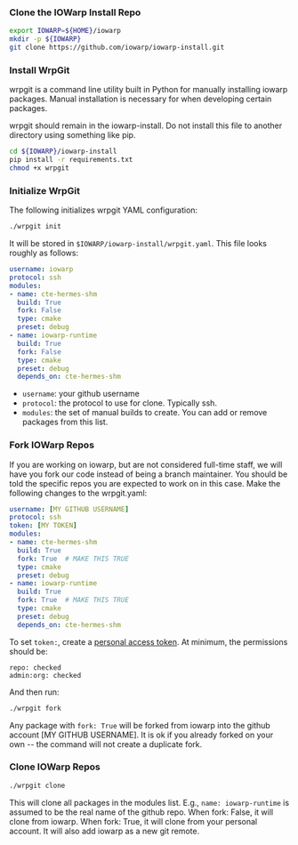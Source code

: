 ### Clone the IOWarp Install Repo

```bash
export IOWARP=${HOME}/iowarp
mkdir -p ${IOWARP}
git clone https://github.com/iowarp/iowarp-install.git
```

### Install WrpGit

wrpgit is a command line utility built in Python for manually installing iowarp packages.
Manual installation is necessary for when developing certain packages.

wrpgit should remain in the iowarp-install. Do not install this file
to another directory using something like pip.

```bash
cd ${IOWARP}/iowarp-install
pip install -r requirements.txt
chmod +x wrpgit
```

### Initialize WrpGit

The following initializes wrpgit YAML configuration:
```bash
./wrpgit init
```

It will be stored in ``$IOWARP/iowarp-install/wrpgit.yaml``.
This file looks roughly as follows:
```yaml
username: iowarp 
protocol: ssh
modules:
- name: cte-hermes-shm
  build: True
  fork: False
  type: cmake
  preset: debug
- name: iowarp-runtime
  build: True
  fork: False
  type: cmake
  preset: debug
  depends_on: cte-hermes-shm
```

* ``username``: your github username
* ``protocol``: the protocol to use for clone. Typically ssh.
* ``modules``: the set of manual builds to create. You can add or remove packages from this list.

### Fork IOWarp Repos

If you are working on iowarp, but are not considered full-time staff, we will 
have you fork our code instead of being a branch maintainer. You should be told the specific repos 
you are expected to work on in this case. Make the following changes to the wrpgit.yaml:

```yaml
username: [MY GITHUB USERNAME]
protocol: ssh
token: [MY TOKEN]
modules:
- name: cte-hermes-shm
  build: True
  fork: True  # MAKE THIS TRUE
  type: cmake
  preset: debug
- name: iowarp-runtime
  build: True
  fork: True  # MAKE THIS TRUE
  type: cmake
  preset: debug
  depends_on: cte-hermes-shm
```

To set ``token:``, create a [personal access token](https://github.com/settings/tokens/new). 
At minimum, the permissions should be:
```
repo: checked
admin:org: checked
```

And then run:
```bash
./wrpgit fork
```

Any package with ``fork: True`` will be forked from iowarp into the github account
[MY GITHUB USERNAME]. It is ok if you already forked on your own -- the command will
not create a duplicate fork.

### Clone IOWarp Repos

```bash
./wrpgit clone
```

This will clone all packages in the modules list. E.g., ``name: iowarp-runtime`` is assumed
to be the real name of the github repo. When fork: False, it will clone from iowarp. When fork: True,
it will clone from your personal account. It will also add iowarp as a new git remote. 
